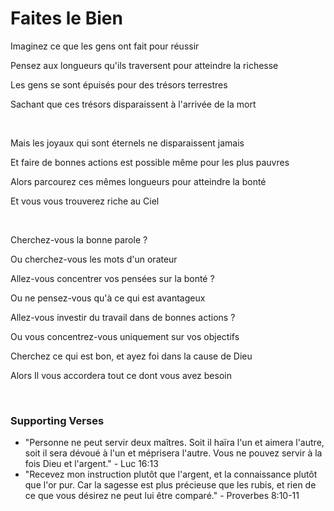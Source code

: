 # Faites le Bien

Imaginez ce que les gens ont fait pour réussir

Pensez aux longueurs qu'ils traversent pour atteindre la richesse

Les gens se sont épuisés pour des trésors terrestres

Sachant que ces trésors disparaissent à l'arrivée de la mort

<br />

Mais les joyaux qui sont éternels ne disparaissent jamais

Et faire de bonnes actions est possible même pour les plus pauvres

Alors parcourez ces mêmes longueurs pour atteindre la bonté

Et vous vous trouverez riche au Ciel

<br />

Cherchez-vous la bonne parole ?

Ou cherchez-vous les mots d'un orateur

Allez-vous concentrer vos pensées sur la bonté ?

Ou ne pensez-vous qu'à ce qui est avantageux

Allez-vous investir du travail dans de bonnes actions ?

Ou vous concentrez-vous uniquement sur vos objectifs

Cherchez ce qui est bon, et ayez foi dans la cause de Dieu

Alors Il vous accordera tout ce dont vous avez besoin

<br />

### Supporting Verses

- "Personne ne peut servir deux maîtres. Soit il haïra l'un et aimera l'autre, soit il sera dévoué à l'un et méprisera l'autre. Vous ne pouvez servir à la fois Dieu et l'argent." - Luc 16:13
- "Recevez mon instruction plutôt que l'argent, et la connaissance plutôt que l'or pur. Car la sagesse est plus précieuse que les rubis, et rien de ce que vous désirez ne peut lui être comparé." - Proverbes 8:10-11